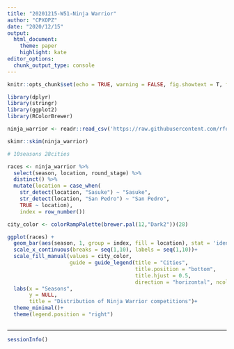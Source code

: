 ```yaml
---
title: "20201215-W51-Ninja Warrior"
author: "CPXOPZ"
date: "2020/12/15"
output:
  html_document:
    theme: paper
    highlight: kate
editor_options: 
  chunk_output_type: console
---
```


```r
knitr::opts_chunk$set(echo = TRUE, warning = FALSE, fig.showtext = T, fig.retina = 1)
```

```r
library(dplyr)
library(stringr)
library(ggplot2)
library(RColorBrewer)
```

```r
ninja_warrior <- readr::read_csv('https://raw.githubusercontent.com/rfordatascience/tidytuesday/master/data/2020/2020-12-15/ninja_warrior.csv')
```

```r
skimr::skim(ninja_warrior)

# 10seasons 28cities

races <- ninja_warrior %>% 
  select(season, location, round_stage) %>% 
  distinct() %>% 
  mutate(location = case_when(
    str_detect(location, "Sasuke") ~ "Sasuke",
    str_detect(location, "San Pedro") ~ "San Pedro",
    TRUE ~ location),
    index = row_number())

```

```r
city_color <- colorRampPalette(brewer.pal(12,"Dark2"))(28)

ggplot(races) +
  geom_bar(aes(season, 1, group = index, fill = location), stat = 'identity', color = "white", size = 1.5)+
  scale_x_continuous(breaks = seq(1,10), labels = seq(1,10))+
  scale_fill_manual(values = city_color,
                    guide = guide_legend(title = "Cities",
                                         title.position = "bottom",
                                         title.hjust = 0.5,
                                         direction = "horizontal", ncol = 2))+
  labs(x = "Seasons",
       y = NULL,
       title = "Distribution of Ninja Warrior competitions")+
  theme_minimal()+
  theme(legend.position = "right")



```

***

```r
sessionInfo()
```